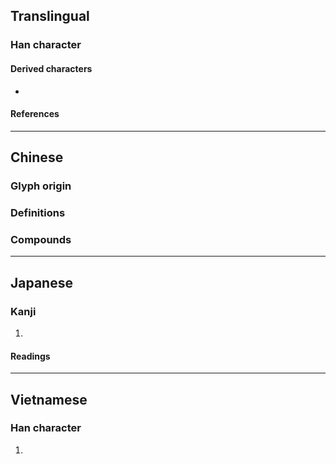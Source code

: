 {{also|杯|𤖯}}
{{character info}}
==Translingual==

===Han character===
{{Han char|rn=75|rad=木|as=07|sn=11|four=41969|canj=DMFR|ids=⿰木否}}

====Derived characters====
* {{l|mul|[[𬃙]]}}

====References====
{{Han ref|kx=0526.250|dkj=14800|dj=0915.180|hdz=21212.030|uh=686E}}

----

==Chinese==

===Glyph origin===
{{Han etym}}

===Definitions===
{{zh-see|杯|v}}

===Compounds===
{{zh-der|跋桮:poa̍h-poe;Min Nan|桮杓|桮棬}}

----

==Japanese==

===Kanji===
{{ja-kanji|grade=|rs=木07}}

# {{rfdef|ja|sort=木07}}

====Readings====
{{ja-readings
|on=はい
|kun=さかずき
}}

----

==Vietnamese==

===Han character===
{{vi-readings|rs=木07|reading=bễ}}

# {{rfdef|vi|sort=木07}}